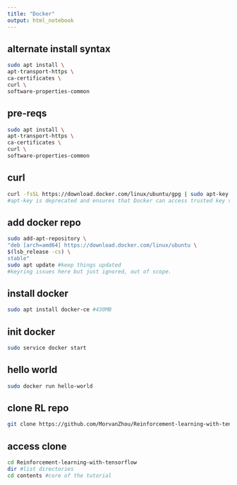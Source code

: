 ```yaml
---
title: "Docker"
output: html_notebook
---
```


## alternate install syntax

```bash
sudo apt install \
apt-transport-https \
ca-certificates \
curl \
software-properties-common
```

## pre-reqs

```bash
sudo apt install \
apt-transport-https \
ca-certificates \
curl \
software-properties-common
```


## curl 

```bash
curl -fsSL https://download.docker.com/linux/ubuntu/gpg | sudo apt-key add
#apt-key is deprecated and ensures that Docker can access trusted key values from a dictionary
```

## add docker repo

```bash
sudo add-apt-repository \
"deb [arch=amd64] https://download.docker.com/linux/ubuntu \
$(lsb_release -cs) \
stable"
sudo apt update #keep things updated
#keyring issues here but just ignored, out of scope.
```

## install docker

```bash
sudo apt install docker-ce #430MB
```

## init docker

```bash
sudo service docker start
```

## hello world

```bash
sudo docker run hello-world
```

## clone RL repo

```bash
git clone https://github.com/MorvanZhou/Reinforcement-learning-with-tensorflow
```

## access clone

```bash
cd Reinforcement-learning-with-tensorflow
dir #list directories
cd contents #core of the tutorial
```


